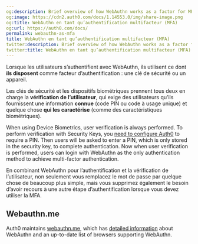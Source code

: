 ```yaml
---
og:description: Brief overview of how WebAuthn works as a factor for MFA
og:image: https://cdn2.auth0.com/docs/1.14553.0/img/share-image.png
og:title: WebAuthn en tant qu’authentification multifacteur (MFA)
og:url: https://auth0.com/docs/
permalink: webauthn-as-mfa
title: WebAuthn en tant qu’authentification multifacteur (MFA)
twitter:description: Brief overview of how WebAuthn works as a factor for MFA
twitter:title: WebAuthn en tant qu’authentification multifacteur (MFA)
---
```


Lorsque les utilisateurs s’authentifient avec WebAuthn, ils utilisent ce dont **ils disposent** comme facteur d’authentification : une clé de sécurité ou un appareil.

Les clés de sécurité et les dispositifs biométriques prennent tous deux en charge la **vérification de l’utilisateur**, qui exige des utilisateurs qu’ils fournissent une information **connue** (code PIN ou code à usage unique) et quelque chose **qui les caractérise** (comme des caractéristiques biométriques).

When using Device Biometrics, user verification is always performed. To perform verification with Security Keys, you [need to configure Auth0](/docs/secure/multi-factor-authentication/fido-authentication-with-webauthn/configure-webauthn-security-keys-for-mfa) to require a PIN. Then users will be asked to enter a PIN, which is only stored in the security key, to complete authentication. Now when user verification is performed, users can login with WebAuthn as the only authentication method to achieve <Tooltip tip="Multi-factor authentication (MFA): User authentication process that uses a factor in addition to username and password such as a code via SMS." cta="View Glossary" href="/docs/glossary?term=multi-factor+authentication">multi-factor authentication</Tooltip>.

En combinant WebAuthn pour l’authentification et la vérification de l’utilisateur, non seulement vous remplacez le mot de passe par quelque chose de beaucoup plus simple, mais vous supprimez également le besoin d’avoir recours à une autre étape d’authentification lorsque vous devez utiliser la MFA.

## Webauthn.me

Auth0 maintains [webauthn.me](https://a0.to/webauthme-auth0-docs), which has [detailed information](https://webauthn.me/introduction) about WebAuthn and an up-to-date list of browsers supporting WebAuthn.